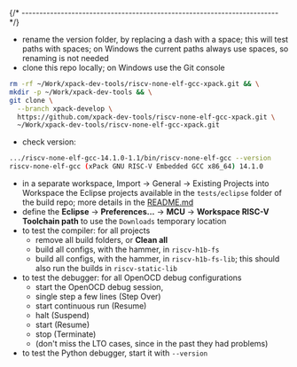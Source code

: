 
{/* ------------------------------------------------------------------------ */}


- rename the version
  folder, by replacing a dash with a space; this will test paths with spaces;
  on Windows the current paths always use spaces, so renaming is not needed
- clone this repo locally; on Windows use the Git console

```sh
rm -rf ~/Work/xpack-dev-tools/riscv-none-elf-gcc-xpack.git && \
mkdir -p ~/Work/xpack-dev-tools && \
git clone \
  --branch xpack-develop \
  https://github.com/xpack-dev-tools/riscv-none-elf-gcc-xpack.git \
  ~/Work/xpack-dev-tools/riscv-none-elf-gcc-xpack.git
```

- check version:

```sh
.../riscv-none-elf-gcc-14.1.0-1.1/bin/riscv-none-elf-gcc --version
riscv-none-elf-gcc (xPack GNU RISC-V Embedded GCC x86_64) 14.1.0
```

- in a separate workspace, Import → General → Existing Projects into Workspace
  the Eclipse projects available in the
  `tests/eclipse` folder of the build repo; more details in the
  [README.md](https://github.com/xpack-dev-tools/riscv-none-elf-gcc-xpack/blob/xpack/tests/eclipse/README.md)
- define the **Eclipse** → **Preferences...** → **MCU** →
  **Workspace RISC-V Toolchain path** to use the `Downloads`
  temporary location
- to test the compiler: for all projects
  - remove all build folders, or **Clean all**
  - build all configs, with the hammer, in `riscv-h1b-fs`
  - build all configs, with the hammer, in `riscv-h1b-fs-lib`; this should
    also run the builds in `riscv-static-lib`
- to test the debugger: for all OpenOCD debug configurations
  - start the OpenOCD debug session,
  - single step a few lines (Step Over)
  - start continuous run (Resume)
  - halt (Suspend)
  - start (Resume)
  - stop (Terminate)
  - (don't miss the LTO cases, since in the past they had problems)
- to test the Python debugger, start it with `--version`
